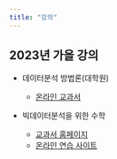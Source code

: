 ```yaml
---
title: "강의"
---
```



## 2023년 가을 강의 


- 데이터분석 방법론(대학원)

  + [온라인 교과서](https://ilovedata.github.io/statmehods/)

- 빅데이터분석을 위한 수학

  + [교과서 홈페이지](https://mml-book.github.io/)
  + [온라인 연습 사이트](https://uos-bigdata.github.io/bigdatamath_book/)